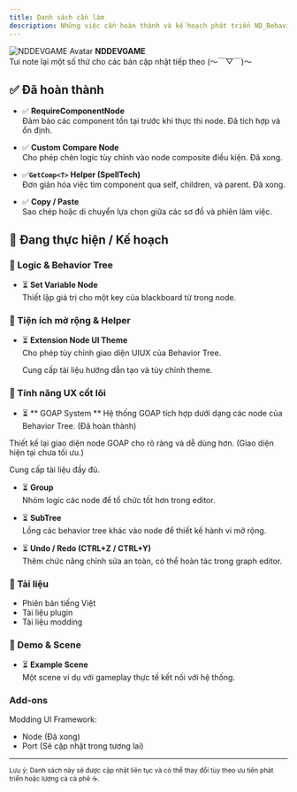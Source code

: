 ```yaml
---
title: Danh sách cần làm
description: Những việc cần hoàn thành và kế hoạch phát triển ND_BehaviorTree
---
```


<div style={{
  border: '2px solid var(--sl-color-red-high)',
  borderRadius: '0.5rem',
  padding: '1rem',
  margin: '2rem 0',
  backgroundColor: 'var(--sl-color-red-low)'
}}>
  <div style={{ display: 'flex', alignItems: 'center', gap: '1rem', marginBottom: '0.5rem' }}>
    <img 
      src="https://avatars.githubusercontent.com/u/111946313?v=4" 
      alt="NDDEVGAME Avatar" 
      style={{ width: '64px', height: '64px', borderRadius: '50%' }} 
    />
    <strong style={{ fontSize: '1.2rem' }}>NDDEVGAME</strong>
  </div>
  <div style={{ paddingLeft: 'calc(64px + 1rem)' }}>
    Tui note lại một số thứ cho các bản cập nhật tiếp theo (～￣▽￣)～
  </div>
</div>

## ✅ Đã hoàn thành

- ✅ **RequireComponentNode**  
  Đảm bảo các component tồn tại trước khi thực thi node. Đã tích hợp và ổn định.

- ✅ **Custom Compare Node**  
  Cho phép chèn logic tùy chỉnh vào node composite điều kiện. Đã xong.
- ✅**`GetComp<T>` Helper (SpellTech)**  
  Đơn giản hóa việc tìm component qua self, children, và parent. Đã xong.
- ✅ **Copy / Paste**  
  Sao chép hoặc di chuyển lựa chọn giữa các sơ đồ và phiên làm việc.

## 🚧 Đang thực hiện / Kế hoạch

### 🧠 Logic & Behavior Tree

- ⏳ **Set Variable Node**  
  Thiết lập giá trị cho một key của blackboard từ trong node.

### 🧰 Tiện ích mở rộng & Helper

- ⏳ **Extension Node UI Theme**  
  Cho phép tùy chỉnh giao diện UIUX của Behavior Tree.

  Cung cấp tài liệu hướng dẫn tạo và tùy chỉnh theme.

### 🔧 Tính năng UX cốt lõi

-  ⏳ ** GOAP System **
  Hệ thống GOAP tích hợp dưới dạng các node của Behavior Tree. (Đã hoàn thành)

  Thiết kế lại giao diện node GOAP cho rõ ràng và dễ dùng hơn. (Giao diện hiện tại chưa tối ưu.)
  
  Cung cấp tài liệu đầy đủ.

- ⏳ **Group**  
  Nhóm logic các node để tổ chức tốt hơn trong editor.

- ⏳ **SubTree**  
  Lồng các behavior tree khác vào node để thiết kế hành vi mở rộng.

- ⏳ **Undo / Redo (CTRL+Z / CTRL+Y)**  
  Thêm chức năng chỉnh sửa an toàn, có thể hoàn tác trong graph editor.
 
### 📖 Tài liệu

- Phiên bản tiếng Việt
- Tài liệu plugin
- Tài liệu modding

### 🧪 Demo & Scene

- ⏳ **Example Scene**  
  Một scene ví dụ với gameplay thực tế kết nối với hệ thống.

### Add-ons
  Modding UI Framework: 
  - Node (Đã xong)
  - Port (Sẽ cập nhật trong tương lai)

---

<small>Lưu ý: Danh sách này sẽ được cập nhật liên tục và có thể thay đổi tùy theo ưu tiên phát triển hoặc lượng cà cà phê ☕.</small>
